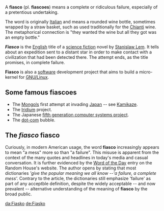 A '''fiasco''' (pl. '''fiascoes''') means a complete or ridiculous failure, especially of a pretentious undertaking. 

The word is originally [[Italian language|Italian]] and means a rounded wine bottle, sometimes wrapped by a straw basket, such as used traditionally for the [[Chianti]] wine. The metaphorical connection is "they wanted the wine but all they got was an empty bottle."

'''''Fiasco''''' is the [[English language|English]] title of a [[science fiction]] novel by [[Stanislaw Lem]]. It tells about an expedition sent to a distant star in order to make contact with a civilization that had been detected there. The attempt ends, as the title promises, in complete failure.

'''Fiasco''' is also a [[software]] development project that aims to build a micro-kernel for [[GNU/Linux]].

==Some famous fiascoes==

*The [[Mongol]]s first attempt at invading [[Japan]] -- see [[Kamikaze]]. 
*The [[Iridium (satellite)|Iridium]] project.
*The Japanese [[fifth generation computer systems project]].
*The [[dot-com]] bubble.

==The ''fiasco'' fiasco==

Curiously, in modern American usage, the word '''fiasco''' increasingly appears to mean "a mess" more so than "a failure". This misuse is apparent from the context of the many quotes and headlines in today's media and casual conversation. It is further evidenced by the [http://www.randomhouse.com/wotd/index.pperl?date=20001207 Word of the Day] entry on the Random House's website. The author opens by stating that most dictionaries '' 'give the popular meaning we all know --'a failure, a complete mess'.'' Contrary to the article, the dictionaries still emphasize 'failure' as part of any acceptble definition, despite the widely acceptable -- and now prevalent -- alternative understanding of the meaning of '''fiasco''' by the broad public.

{{stub}}
[[da:Fiasko]]
[[de:Fiasko]]